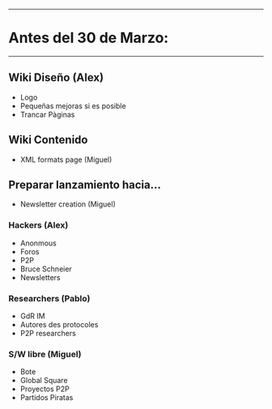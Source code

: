 




----
= Antes del 30 de Marzo: =
----

== Wiki Diseño (Alex) ==

* Logo
* Pequeñas mejoras si es posible
* Trancar Pàginas

== Wiki Contenido ==

* XML formats page (Miguel)

== Preparar lanzamiento hacia... ==

* Newsletter creation (Miguel)

=== Hackers (Alex) ===

* Anonmous
* Foros 
* P2P
* Bruce Schneier 
* Newsletters

=== Researchers (Pablo) ===

* GdR IM
* Autores des protocoles
* P2P researchers

=== S/W libre (Miguel) ===

* Bote
* Global Square
* Proyectos P2P
* Partidos Piratas